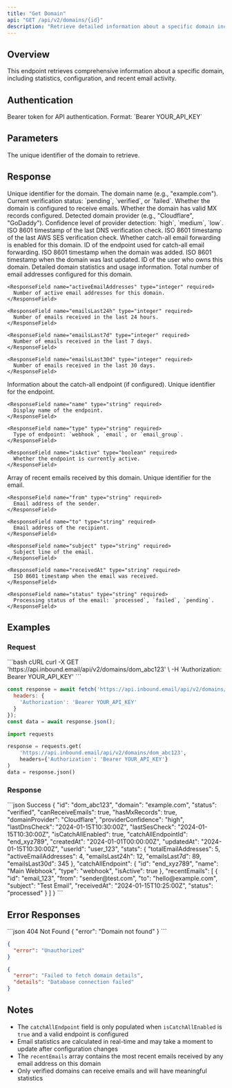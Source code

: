 ```yaml
---
title: "Get Domain"
api: "GET /api/v2/domains/{id}"
description: "Retrieve detailed information about a specific domain including statistics and recent activity"
---
```


## Overview

This endpoint retrieves comprehensive information about a specific domain, including statistics, configuration, and recent email activity.

## Authentication

<ParamField header="Authorization" type="string" required>
  Bearer token for API authentication. Format: `Bearer YOUR_API_KEY`
</ParamField>

## Parameters

<ParamField path="id" type="string" required>
  The unique identifier of the domain to retrieve.
</ParamField>

## Response

<ResponseField name="id" type="string" required>
  Unique identifier for the domain.
</ResponseField>

<ResponseField name="domain" type="string" required>
  The domain name (e.g., "example.com").
</ResponseField>

<ResponseField name="status" type="string" required>
  Current verification status: `pending`, `verified`, or `failed`.
</ResponseField>

<ResponseField name="canReceiveEmails" type="boolean" required>
  Whether the domain is configured to receive emails.
</ResponseField>

<ResponseField name="hasMxRecords" type="boolean" required>
  Whether the domain has valid MX records configured.
</ResponseField>

<ResponseField name="domainProvider" type="string | null">
  Detected domain provider (e.g., "Cloudflare", "GoDaddy").
</ResponseField>

<ResponseField name="providerConfidence" type="string | null">
  Confidence level of provider detection: `high`, `medium`, `low`.
</ResponseField>

<ResponseField name="lastDnsCheck" type="string | null">
  ISO 8601 timestamp of the last DNS verification check.
</ResponseField>

<ResponseField name="lastSesCheck" type="string | null">
  ISO 8601 timestamp of the last AWS SES verification check.
</ResponseField>

<ResponseField name="isCatchAllEnabled" type="boolean" required>
  Whether catch-all email forwarding is enabled for this domain.
</ResponseField>

<ResponseField name="catchAllEndpointId" type="string | null">
  ID of the endpoint used for catch-all email forwarding.
</ResponseField>

<ResponseField name="createdAt" type="string" required>
  ISO 8601 timestamp when the domain was added.
</ResponseField>

<ResponseField name="updatedAt" type="string" required>
  ISO 8601 timestamp when the domain was last updated.
</ResponseField>

<ResponseField name="userId" type="string" required>
  ID of the user who owns this domain.
</ResponseField>

<ResponseField name="stats" type="object" required>
  Detailed domain statistics and usage information.
  
  <Expandable title="Stats properties">
    <ResponseField name="totalEmailAddresses" type="integer" required>
      Total number of email addresses configured for this domain.
    </ResponseField>
    
    <ResponseField name="activeEmailAddresses" type="integer" required>
      Number of active email addresses for this domain.
    </ResponseField>
    
    <ResponseField name="emailsLast24h" type="integer" required>
      Number of emails received in the last 24 hours.
    </ResponseField>
    
    <ResponseField name="emailsLast7d" type="integer" required>
      Number of emails received in the last 7 days.
    </ResponseField>
    
    <ResponseField name="emailsLast30d" type="integer" required>
      Number of emails received in the last 30 days.
    </ResponseField>
  </Expandable>
</ResponseField>

<ResponseField name="catchAllEndpoint" type="object | null">
  Information about the catch-all endpoint (if configured).
  
  <Expandable title="Catch-all endpoint properties">
    <ResponseField name="id" type="string" required>
      Unique identifier for the endpoint.
    </ResponseField>
    
    <ResponseField name="name" type="string" required>
      Display name of the endpoint.
    </ResponseField>
    
    <ResponseField name="type" type="string" required>
      Type of endpoint: `webhook`, `email`, or `email_group`.
    </ResponseField>
    
    <ResponseField name="isActive" type="boolean" required>
      Whether the endpoint is currently active.
    </ResponseField>
  </Expandable>
</ResponseField>

<ResponseField name="recentEmails" type="array" required>
  Array of recent emails received by this domain.
  
  <Expandable title="Recent email properties">
    <ResponseField name="id" type="string" required>
      Unique identifier for the email.
    </ResponseField>
    
    <ResponseField name="from" type="string" required>
      Email address of the sender.
    </ResponseField>
    
    <ResponseField name="to" type="string" required>
      Email address of the recipient.
    </ResponseField>
    
    <ResponseField name="subject" type="string" required>
      Subject line of the email.
    </ResponseField>
    
    <ResponseField name="receivedAt" type="string" required>
      ISO 8601 timestamp when the email was received.
    </ResponseField>
    
    <ResponseField name="status" type="string" required>
      Processing status of the email: `processed`, `failed`, `pending`.
    </ResponseField>
  </Expandable>
</ResponseField>

## Examples

### Request

<RequestExample>
```bash cURL
curl -X GET 'https://api.inbound.email/api/v2/domains/dom_abc123' \
  -H 'Authorization: Bearer YOUR_API_KEY'
```

```javascript JavaScript
const response = await fetch('https://api.inbound.email/api/v2/domains/dom_abc123', {
  headers: {
    'Authorization': 'Bearer YOUR_API_KEY'
  }
});
const data = await response.json();
```

```python Python
import requests

response = requests.get(
    'https://api.inbound.email/api/v2/domains/dom_abc123',
    headers={'Authorization': 'Bearer YOUR_API_KEY'}
)
data = response.json()
```
</RequestExample>

### Response

<ResponseExample>
```json Success
{
  "id": "dom_abc123",
  "domain": "example.com",
  "status": "verified",
  "canReceiveEmails": true,
  "hasMxRecords": true,
  "domainProvider": "Cloudflare",
  "providerConfidence": "high",
  "lastDnsCheck": "2024-01-15T10:30:00Z",
  "lastSesCheck": "2024-01-15T10:30:00Z",
  "isCatchAllEnabled": true,
  "catchAllEndpointId": "end_xyz789",
  "createdAt": "2024-01-01T00:00:00Z",
  "updatedAt": "2024-01-15T10:30:00Z",
  "userId": "user_123",
  "stats": {
    "totalEmailAddresses": 5,
    "activeEmailAddresses": 4,
    "emailsLast24h": 12,
    "emailsLast7d": 89,
    "emailsLast30d": 345
  },
  "catchAllEndpoint": {
    "id": "end_xyz789",
    "name": "Main Webhook",
    "type": "webhook",
    "isActive": true
  },
  "recentEmails": [
    {
      "id": "email_123",
      "from": "sender@test.com",
      "to": "hello@example.com",
      "subject": "Test Email",
      "receivedAt": "2024-01-15T10:25:00Z",
      "status": "processed"
    }
  ]
}
```
</ResponseExample>

## Error Responses

<ResponseExample>
```json 404 Not Found
{
  "error": "Domain not found"
}
```

```json 401 Unauthorized
{
  "error": "Unauthorized"
}
```

```json 500 Internal Server Error
{
  "error": "Failed to fetch domain details",
  "details": "Database connection failed"
}
```
</ResponseExample>

## Notes

- The `catchAllEndpoint` field is only populated when `isCatchAllEnabled` is `true` and a valid endpoint is configured
- Email statistics are calculated in real-time and may take a moment to update after configuration changes
- The `recentEmails` array contains the most recent emails received by any email address on this domain
- Only verified domains can receive emails and will have meaningful statistics 
